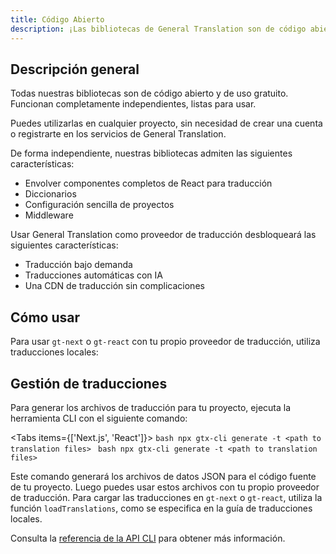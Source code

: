 ```yaml
---
title: Código Abierto
description: ¡Las bibliotecas de General Translation son de código abierto!
---
```



## Descripción general

Todas nuestras bibliotecas son de código abierto y de uso gratuito. Funcionan completamente independientes, listas para usar.

Puedes utilizarlas en cualquier proyecto, sin necesidad de crear una cuenta o registrarte en los servicios de General Translation.

De forma independiente, nuestras bibliotecas admiten las siguientes características:

- Envolver componentes completos de React para traducción
- Diccionarios
- Configuración sencilla de proyectos
- Middleware

Usar General Translation como proveedor de traducción desbloqueará las siguientes características:

- Traducción bajo demanda
- Traducciones automáticas con IA
- Una CDN de traducción sin complicaciones

## Cómo usar

Para usar `gt-next` o `gt-react` con tu propio proveedor de traducción, utiliza traducciones locales:

<Cards>
  <Card
    title="Next.js"
    href="/docs/next/reference/local-tx"
  />
  <Card
    title="React"
    href="/docs/react/reference/local-tx"
  />
</Cards>

## Gestión de traducciones

Para generar los archivos de traducción para tu proyecto, ejecuta la herramienta CLI con el siguiente comando:

<Tabs items={['Next.js', 'React']}>
  <Tab value="Next.js">
    ```bash
    npx gtx-cli generate -t <path to translation files>
    ```
  </Tab>
  <Tab value="React">
    ```bash
    npx gtx-cli generate -t <path to translation files>
    ```
  </Tab>
</Tabs>

Este comando generará los archivos de datos JSON para el código fuente de tu proyecto. 
Luego puedes usar estos archivos con tu propio proveedor de traducción.
Para cargar las traducciones en `gt-next` o `gt-react`, utiliza la función `loadTranslations`, como se especifica en
la guía de traducciones locales.

Consulta la [referencia de la API CLI](/docs/cli/generate) para obtener más información.
